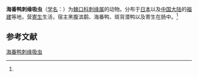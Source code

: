 {{Speciesbox
| name = 海番鸭刺缘吸虫
| status = 
| status_system = 
| image = 
| genus = Acanthoparyphium
| species = kurogamo
| authority = (Yamaguti, 1939)<ref name='id10136'>{{cite web| url =http://www.bioinfo.cn/db05/BjdwSpecies.php?action=view&id=10136| title =海番鸭刺缘吸虫| work =《中国动物物种编目数据库》| publisher =中国科学院微生物研究所| author =中国科学院动物研究所| accessdate =2009-04-16| deadurl =yes| archiveurl =https://web.archive.org/web/20160305051444/http://www.bioinfo.cn/db05/BjdwSpecies.php?action=view&id=10136| archivedate =2016-03-05}}</ref>
}}

'''海番鸭刺缘吸虫'''（[[学名|学名]]：{{lang|la|''Acanthoparyphium kurogamo''}}）为[[棘口科|棘口科]][[刺缘属|刺缘属]]的动物。分布于[[日本|日本]]以及[[中国大陆|中国大陆]]的[[福建|福建]]等地，营[[寄生|寄生]]生活，宿主黑腹滨鹬、海番鸭、斑背潜鸭以及寄生在肠中。<ref name='id10136'/>

== 参考文献 ==
{{reflist}}

{{Wikispecies|Acanthoparyphium kurogamo}}
{{Taxonbar|from=Q11151157}}

[[Category:刺缘属|海番鸭刺缘吸虫]]


{{吸虫小作品}}